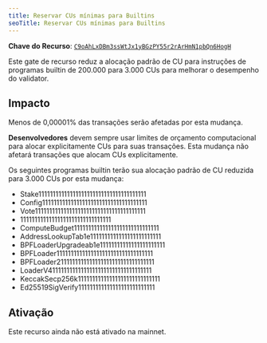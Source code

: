 ```yaml
---
title: Reservar CUs mínimas para Builtins
seoTitle: Reservar CUs mínimas para Builtins
---
```


**Chave do Recurso**:
[`C9oAhLxDBm3ssWtJx1yBGzPY55r2rArHmN1pbQn6HogH`](https://explorer.solana.com/address/C9oAhLxDBm3ssWtJx1yBGzPY55r2rArHmN1pbQn6HogH)

Este gate de recurso reduz a alocação padrão de CU para instruções de programas
builtin de 200.000 para 3.000 CUs para melhorar o desempenho do validator.

## Impacto

Menos de 0,00001% das transações serão afetadas por esta mudança.

**Desenvolvedores** devem sempre usar limites de orçamento computacional para
alocar explicitamente CUs para suas transações. Esta mudança não afetará
transações que alocam CUs explicitamente.

Os seguintes programas builtin terão sua alocação padrão de CU reduzida para
3.000 CUs por esta mudança:

- Stake11111111111111111111111111111111111111
- Config1111111111111111111111111111111111111
- Vote111111111111111111111111111111111111111
- 11111111111111111111111111111111
- ComputeBudget111111111111111111111111111111
- AddressLookupTab1e1111111111111111111111111
- BPFLoaderUpgradeab1e11111111111111111111111
- BPFLoader1111111111111111111111111111111111
- BPFLoader2111111111111111111111111111111111
- LoaderV411111111111111111111111111111111111
- KeccakSecp256k11111111111111111111111111111
- Ed25519SigVerify111111111111111111111111111

## Ativação

Este recurso ainda não está ativado na mainnet.
